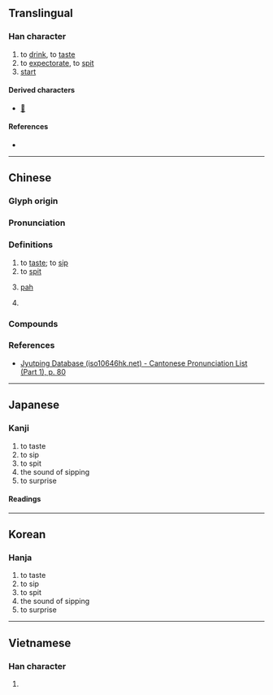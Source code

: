 {{character info}}
==Translingual==

===Han character===
{{Han char|rn=30|rad=口|as=08|sn=11|four=60048|canj=RYOJ|ids=⿰口卒}}

# to [[drink]], to [[taste]]
# to [[expectorate]], to [[spit]]
# [[start]]

====Derived characters====
* [[𨅇]]

====References====
* {{Han ref|kx=0195.130|dkj=03816|dj=0416.120|hdz=10645.030|uh=5550|ud=21840|bh=D475|bd=54389}}

----

==Chinese==
{{zh-forms}}

===Glyph origin===
{{Han etym}}

===Pronunciation===
{{zh-pron
|m=cuì
|c=ceoi3,seoi6
|mc=y
|oc=y
|cat=v
}}
{{zh-attn-split}}

===Definitions===
{{zh-hanzi}}

# to [[taste]]; to [[sip]]
# to [[spit]]
# {{lb|zh|onomatopoeia}} [[pah]] {{gl|expressing contempt}}
# {{zh-alt-lb|囋}} {{zh-used|嘈啐}}

===Compounds===
{{zh-der|嘈啐|啐醴|啐飲|說詩啐話}}

===References===
* [http://www.iso10646hk.net/jp/document/download.jsp Jyutping Database (iso10646hk.net) - Cantonese Pronunciation List (Part 1), p. 80]

----

==Japanese==

===Kanji===
{{ja-kanji|grade=|rs=口08}}

# to taste
# to sip
# to spit
# the sound of sipping
# to surprise

====Readings====
{{ja-readings
|goon=すい
|kanon=さい
|kanyoon=そつ
|kun=おどろ-く, さけ-ぶ, な-める}}

----

==Korean==

===Hanja===
{{ko-hanja|hangeul=[[쵀]], [[줄]]|rv=chwae, jul|mr=ch'wae, chul}}

# to taste
# to sip
# to spit
# the sound of sipping
# to surprise

----

==Vietnamese==

===Han character===
{{vi-readings|reading=thối, chót, chọt, chụt, nuốt, suốt, thọt, tối, thoắt, thốt, trót, trốt, tủi, vót|rs=口08}}

# {{rfdef|vi}}